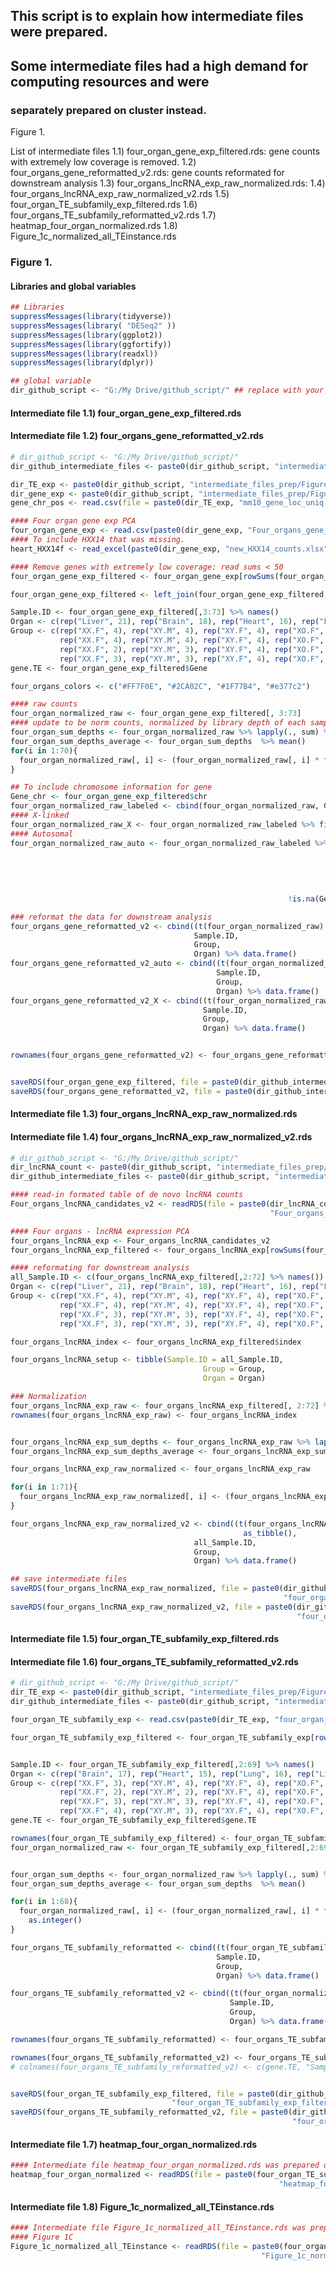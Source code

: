 ## This script is to explain how intermediate files were prepared.
## Some intermediate files had a high demand for computing resources and were 
### separately prepared on cluster instead.


Figure 1. 

List of intermediate files
1.1) four_organ_gene_exp_filtered.rds: gene counts with extremely low coverage is removed.
1.2) four_organs_gene_reformatted_v2.rds: gene counts reformated for downstream analysis
1.3) four_organs_lncRNA_exp_raw_normalized.rds: 
1.4) four_organs_lncRNA_exp_raw_normalized_v2.rds
1.5) four_organ_TE_subfamily_exp_filtered.rds
1.6) four_organs_TE_subfamily_reformatted_v2.rds
1.7) heatmap_four_organ_normalized.rds
1.8) Figure_1c_normalized_all_TEinstance.rds



### Figure 1.

#### Libraries and global variables
```r
## Libraries
suppressMessages(library(tidyverse))
suppressMessages(library( "DESeq2" ))
suppressMessages(library(ggplot2))
suppressMessages(library(ggfortify))
suppressMessages(library(readxl))
suppressMessages(library(dplyr))

## global variable
dir_github_script <- "G:/My Drive/github_script/" ## replace with your local directory

```


#### Intermediate file 1.1) four_organ_gene_exp_filtered.rds
#### Intermediate file 1.2) four_organs_gene_reformatted_v2.rds
```r
# dir_github_script <- "G:/My Drive/github_script/"
dir_github_intermediate_files <- paste0(dir_github_script, "intermediate_files_prep/Figure1/collection_intermediate_files/")

dir_TE_exp <- paste0(dir_github_script, "intermediate_files_prep/Figure1/")
dir_gene_exp <- paste0(dir_github_script, "intermediate_files_prep/Figure1/")
gene_chr_pos <- read.csv(file = paste0(dir_TE_exp, "mm10_gene_loc_uniq.csv"), header = TRUE)

#### Four organ gene exp PCA
four_organ_gene_exp <- read.csv(paste0(dir_gene_exp, "Four_organs_gene_tb_raw.csv"))
#### To include HXX14 that was missing. 
heart_HXX14f <- read_excel(paste0(dir_gene_exp, "new_HXX14_counts.xlsx"))

#### Remove genes with extremely low coverage: read sums < 50 
four_organ_gene_exp_filtered <- four_organ_gene_exp[rowSums(four_organ_gene_exp[, 3:73 ])> 50,]

four_organ_gene_exp_filtered <- left_join(four_organ_gene_exp_filtered, gene_chr_pos)  %>% na.omit()

Sample.ID <- four_organ_gene_exp_filtered[,3:73] %>% names()
Organ <- c(rep("Liver", 21), rep("Brain", 18), rep("Heart", 16), rep("Lung", 16))
Group <- c(rep("XX.F", 4), rep("XY.M", 4), rep("XY.F", 4), rep("XO.F", 4), rep("XXpaf.F", 5),
           rep("XX.F", 4), rep("XY.M", 4), rep("XY.F", 4), rep("XO.F", 3), rep("XXpaf.F", 3),
           rep("XX.F", 2), rep("XY.M", 3), rep("XY.F", 4), rep("XO.F", 3), rep("XXpaf.F", 4),
           rep("XX.F", 3), rep("XY.M", 3), rep("XY.F", 4), rep("XO.F", 3), rep("XXpaf.F", 3))
gene.TE <- four_organ_gene_exp_filtered$Gene

four_organs_colors <- c("#FF7F0E", "#2CA02C", "#1F77B4", "#e377c2")

#### raw counts
four_organ_normalized_raw <- four_organ_gene_exp_filtered[, 3:73]
#### update to be norm counts, normalized by library depth of each sample.
four_organ_sum_depths <- four_organ_normalized_raw %>% lapply(., sum) %>% unlist()
four_organ_sum_depths_average <- four_organ_sum_depths  %>% mean()
for(i in 1:70){
  four_organ_normalized_raw[, i] <- (four_organ_normalized_raw[, i] * four_organ_sum_depths_average/four_organ_sum_depths[i]) %>% as.integer()
}

## To include chromosome information for gene
Gene_chr <- four_organ_gene_exp_filtered$chr
four_organ_normalized_raw_labeled <- cbind(four_organ_normalized_raw, Gene_chr)
#### X-linked
four_organ_normalized_raw_X <- four_organ_normalized_raw_labeled %>% filter(Gene_chr == "chrX") %>% dplyr::select(!"Gene_chr")
#### Autosomal
four_organ_normalized_raw_auto <- four_organ_normalized_raw_labeled %>% filter(Gene_chr != "chrX",
                                                                               Gene_chr != "chrY",
                                                                               Gene_chr != "chr1_GL456221_random",
                                                                               Gene_chr != "chr4_JH584293_random",
                                                                               Gene_chr != "chr4_JH584294_random",
                                                                               Gene_chr != "chrX_GL456233_random",
                                                              !is.na(Gene_chr)) %>% dplyr::select(!"Gene_chr")

### reformat the data for downstream analysis
four_organs_gene_reformatted_v2 <- cbind((t(four_organ_normalized_raw) ) %>% as_tibble(), 
                                         Sample.ID,
                                         Group,
                                         Organ) %>% data.frame()
four_organs_gene_reformatted_v2_auto <- cbind((t(four_organ_normalized_raw_auto) ) %>% as_tibble(), 
                                              Sample.ID,
                                              Group,
                                              Organ) %>% data.frame()
four_organs_gene_reformatted_v2_X <- cbind((t(four_organ_normalized_raw_X) ) %>% as_tibble(), 
                                           Sample.ID,
                                           Group,
                                           Organ) %>% data.frame()


rownames(four_organs_gene_reformatted_v2) <- four_organs_gene_reformatted_v2$Sample.ID


saveRDS(four_organ_gene_exp_filtered, file = paste0(dir_github_intermediate_files, "four_organ_gene_exp_filtered.rds"))
saveRDS(four_organs_gene_reformatted_v2, file = paste0(dir_github_intermediate_files, "four_organs_gene_reformatted_v2.rds"))

```



#### Intermediate file 1.3) four_organs_lncRNA_exp_raw_normalized.rds
#### Intermediate file 1.4) four_organs_lncRNA_exp_raw_normalized_v2.rds

```r
# dir_github_script <- "G:/My Drive/github_script/"
dir_lncRNA_count <- paste0(dir_github_script, "intermediate_files_prep/Figure1/")
dir_github_intermediate_files <- paste0(dir_github_script, "intermediate_files_prep/Figure1/collection_intermediate_files/")

#### read-in formated table of de novo lncRNA counts 
Four_organs_lncRNA_candidates_v2 <- readRDS(file = paste0(dir_lncRNA_count, 
                                                          "Four_organs_lncRNA_candidates_v2.rds"))

#### Four organs - lncRNA expression PCA
four_organs_lncRNA_exp <- Four_organs_lncRNA_candidates_v2
four_organs_lncRNA_exp_filtered <- four_organs_lncRNA_exp[rowSums(four_organs_lncRNA_exp[, 2:72])>50, ]

#### reformating for downstream analysis
all_Sample.ID <- c(four_organs_lncRNA_exp_filtered[,2:72] %>% names())
Organ <- c(rep("Liver", 21), rep("Brain", 18), rep("Heart", 16), rep("Lung", 16))
Group <- c(rep("XX.F", 4), rep("XY.M", 4), rep("XY.F", 4), rep("XO.F", 4), rep("XXpaf.F", 5),
           rep("XX.F", 4), rep("XY.M", 4), rep("XY.F", 4), rep("XO.F", 3), rep("XXpaf.F", 3),
           rep("XX.F", 3), rep("XY.M", 3), rep("XY.F", 4), rep("XO.F", 2), rep("XXpaf.F", 4),
           rep("XX.F", 3), rep("XY.M", 3), rep("XY.F", 4), rep("XO.F", 3), rep("XXpaf.F", 3))

four_organs_lncRNA_index <- four_organs_lncRNA_exp_filtered$index

four_organs_lncRNA_setup <- tibble(Sample.ID = all_Sample.ID,
                                           Group = Group,
                                           Organ = Organ)

### Normalization
four_organs_lncRNA_exp_raw <- four_organs_lncRNA_exp_filtered[, 2:72] %>% data.frame()
rownames(four_organs_lncRNA_exp_raw) <- four_organs_lncRNA_index


four_organs_lncRNA_exp_sum_depths <- four_organs_lncRNA_exp_raw %>% lapply(., sum) %>% unlist()
four_organs_lncRNA_exp_sum_depths_average <- four_organs_lncRNA_exp_sum_depths  %>% mean()

four_organs_lncRNA_exp_raw_normalized <- four_organs_lncRNA_exp_raw

for(i in 1:71){
  four_organs_lncRNA_exp_raw_normalized[, i] <- (four_organs_lncRNA_exp_raw[, i] * four_organs_lncRNA_exp_sum_depths_average/four_organs_lncRNA_exp_sum_depths[i]) %>% as.integer()
}

four_organs_lncRNA_exp_raw_normalized_v2 <- cbind((t(four_organs_lncRNA_exp_raw_normalized))%>%
                                                    as_tibble(), 
                                         all_Sample.ID,
                                         Group,
                                         Organ) %>% data.frame()

## save intermediate files
saveRDS(four_organs_lncRNA_exp_raw_normalized, file = paste0(dir_github_intermediate_files,
                                                             "four_organs_lncRNA_exp_raw_normalized.rds"))
saveRDS(four_organs_lncRNA_exp_raw_normalized_v2, file = paste0(dir_github_intermediate_files, 
                                                                "four_organs_lncRNA_exp_raw_normalized_v2.rds"))


```


#### Intermediate file 1.5) four_organ_TE_subfamily_exp_filtered.rds
#### Intermediate file 1.6) four_organs_TE_subfamily_reformatted_v2.rds
```r
# dir_github_script <- "G:/My Drive/github_script/"
dir_TE_exp <- paste0(dir_github_script, "intermediate_files_prep/Figure1/")
dir_github_intermediate_files <- paste0(dir_github_script, "intermediate_files_prep/Figure1/collection_intermediate_files/")

four_organ_TE_subfamily_exp <- read.csv(paste0(dir_TE_exp, "four_organ_TEfamily_only_exp.csv"))

four_organ_TE_subfamily_exp_filtered <- four_organ_TE_subfamily_exp[rowSums(four_organ_TE_subfamily_exp[, 2:69 ])> 50,]


Sample.ID <- four_organ_TE_subfamily_exp_filtered[,2:69] %>% names()
Organ <- c(rep("Brain", 17), rep("Heart", 15), rep("Lung", 16), rep("Liver", 20))
Group <- c(rep("XX.F", 3), rep("XY.M", 4), rep("XY.F", 4), rep("XO.F", 3), rep("XXpaf.F", 3),
           rep("XX.F", 2), rep("XY.M", 2), rep("XY.F", 4), rep("XO.F", 3), rep("XXpaf.F", 4),
           rep("XX.F", 3), rep("XY.M", 3), rep("XY.F", 4), rep("XO.F", 3), rep("XXpaf.F", 3),
           rep("XX.F", 4), rep("XY.M", 3), rep("XY.F", 4), rep("XO.F", 4), rep("XXpaf.F", 5))
gene.TE <- four_organ_TE_subfamily_exp_filtered$gene.TE

rownames(four_organ_TE_subfamily_exp_filtered) <- four_organ_TE_subfamily_exp_filtered$gene.TE
four_organ_normalized_raw <- four_organ_TE_subfamily_exp_filtered[,2:69]


four_organ_sum_depths <- four_organ_normalized_raw %>% lapply(., sum) %>% unlist()
four_organ_sum_depths_average <- four_organ_sum_depths  %>% mean()

for(i in 1:68){
  four_organ_normalized_raw[, i] <- (four_organ_normalized_raw[, i] * four_organ_sum_depths_average/four_organ_sum_depths[i]) %>%
    as.integer()
}

four_organs_TE_subfamily_reformatted <- cbind((t(four_organ_TE_subfamily_exp_filtered[,2:69] ) %>% as_tibble()), 
                                              Sample.ID,
                                              Group,
                                              Organ) %>% data.frame()

four_organs_TE_subfamily_reformatted_v2 <- cbind((t(four_organ_normalized_raw) ) %>% as_tibble(), 
                                                 Sample.ID,
                                                 Group,
                                                 Organ) %>% data.frame()

rownames(four_organs_TE_subfamily_reformatted) <- four_organs_TE_subfamily_reformatted$Sample.ID

rownames(four_organs_TE_subfamily_reformatted_v2) <- four_organs_TE_subfamily_reformatted_v2$Sample.ID
# colnames(four_organs_TE_subfamily_reformatted_v2) <- c(gene.TE, "Sample.ID", "Group", "Organ")


saveRDS(four_organ_TE_subfamily_exp_filtered, file = paste0(dir_github_intermediate_files, 
                                    "four_organ_TE_subfamily_exp_filtered.rds"))
saveRDS(four_organs_TE_subfamily_reformatted_v2, file = paste0(dir_github_intermediate_files, 
                                                               "four_organs_TE_subfamily_reformatted_v2.rds"))


```



#### Intermediate file 1.7) heatmap_four_organ_normalized.rds
```r
#### Intermediate file heatmap_four_organ_normalized.rds was prepared on cluster due to high computing demand
heatmap_four_organ_normalized <- readRDS(file = paste0(four_organ_TE_subfamily_exp_filtered,
                                                            "heatmap_four_organ_normalized.rds"))

```



#### Intermediate file 1.8) Figure_1c_normalized_all_TEinstance.rds
```r
#### Intermediate file Figure_1c_normalized_all_TEinstance.rds was prepared on cluster due to high computing demand
#### Figure 1C
Figure_1c_normalized_all_TEinstance <- readRDS(file = paste0(four_organ_TE_subfamily_exp_filtered,
                                                        "Figure_1c_normalized_all_TEinstance.rds"))


```






